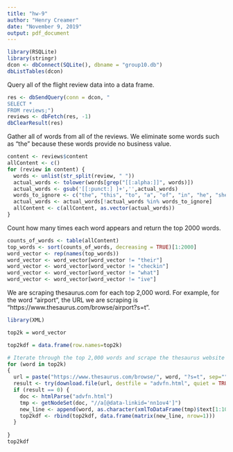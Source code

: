 ```yaml
---
title: "hw-9"
author: "Henry Creamer"
date: "November 9, 2019"
output: pdf_document
---
```


```r
library(RSQLite)
library(stringr)
dcon <- dbConnect(SQLite(), dbname = "group10.db")
dbListTables(dcon)
```

Query all of the flight review data into a data frame.
```r
res <- dbSendQuery(conn = dcon, "
SELECT *
FROM reviews;")
reviews <- dbFetch(res, -1)
dbClearResult(res)
```

Gather all of words from all of the reviews. We eliminate some words such as "the" because these words provide no business value.
```r
content <- reviews$content
allContent <- c()
for (review in content) {
  words <- unlist(str_split(review, " "))
  actual_words <- tolower(words[grep("[[:alpha:]]", words)])
  actual_words <- gsub('[[:punct:] ]+','',actual_words)
  words_to_ignore <- c("the", "this", "to", "a", "of", "in", "he", "she", "an", "and", "is", "with", "but", "or", "there", "at", "so", "be", "as", "for", "on", "do", "yet", "after", "are", "you", "that", "i", "was", "it", "have", "from", "we", "were", "had", "if", "by", "has", "then", "us", "me", "it's", "its", "am", "my", "they", "our", "your", "than", "eg", "their", "checkin", "what", "ive")
  actual_words <- actual_words[!actual_words %in% words_to_ignore]
  allContent <- c(allContent, as.vector(actual_words))
}
```

Count how  many times each word appears and return the top 2000 words.
```r
counts_of_words <- table(allContent)
top_words <- sort(counts_of_words, decreasing = TRUE)[1:2000]
word_vector <- rep(names(top_words))
word_vector <- word_vector[word_vector != "their"]
word_vector <- word_vector[word_vector != "checkin"]
word_vector <- word_vector[word_vector != "what"]
word_vector <- word_vector[word_vector != "ive"]
```

We are scraping thesaurus.com for each top 2,000 word. For example, for the word "airport", the URL we are scraping is "https://www.thesaurus.com/browse/airport?s=t". 
```r
library(XML)

top2k = word_vector

top2kdf = data.frame(row.names=top2k)

# Iterate through the top 2,000 words and scrape the thesaurus website for each word. 
for (word in top2k)
{
  url = paste("https://www.thesaurus.com/browse/", word, "?s=t", sep="")
  result <- try(download.file(url, destfile = "advfn.html", quiet = TRUE))
  if (result == 0) {
    doc <- htmlParse("advfn.html")
    tmp <- getNodeSet(doc, "//a[@data-linkid='nn1ov4']")
    new_line <- append(word, as.character(xmlToDataFrame(tmp)$text[1:10]))
    top2kdf <- rbind(top2kdf, data.frame(matrix(new_line, nrow=1)))
  }
  
}  
top2kdf

```

